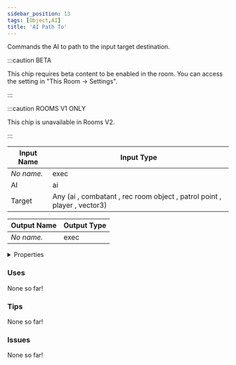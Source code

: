 ```yaml
---
sidebar_position: 13
tags: [Object,AI]
title: 'AI Path To'
---
```


Commands the AI to path to the input target destination.

:::caution BETA

This chip requires beta content to be enabled in the room. You can access the setting in "This Room -> Settings".

:::

:::caution ROOMS V1 ONLY

This chip is unavailable in Rooms V2.

:::


<EsbSvg />

| Input Name | Input Type |
|-----------|-----------|
| *No name.* | exec |
| AI | ai |
| Target | Any (ai , combatant , rec room object , patrol point , player , vector3) |

| Output Name | Output Type |
|-----------|-----------|
| *No name.* | exec |


<details>
  <summary>Properties</summary>
  <div>
    <div>
    <table>
      <thead>
        <tr>
          <th>Is beta required?</th>
          <th>✅</th>
        </tr>
        <tr>
          <th>Is this chip a trolling risk?</th>
          <th>❌</th>
        </tr>
        <tr>
          <th>Is this chip a role assignment risk?</th>
          <th>❌</th>
        </tr>
        <tr>
          <th>Chip UUID</th>
          <th>7b05df01-d4c8-490c-9442-55aa3b4975fa</th>
        </tr>
      </thead>
    </table>
    </div>
  </div>
</details>

### Uses

None so far!

### Tips

None so far!

### Issues

None so far!
